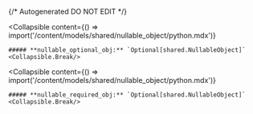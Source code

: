 {/* Autogenerated DO NOT EDIT  */}

<Collapsible
    content={() => import('/content/models/shared/nullable_object/python.mdx')}
>
    ##### **nullable_optional_obj:** `Optional[shared.NullableObject]`
    <Collapsible.Break/>
</Collapsible>

<Collapsible
    content={() => import('/content/models/shared/nullable_object/python.mdx')}
>
    ##### **nullable_required_obj:** `Optional[shared.NullableObject]`
    <Collapsible.Break/>
</Collapsible>

